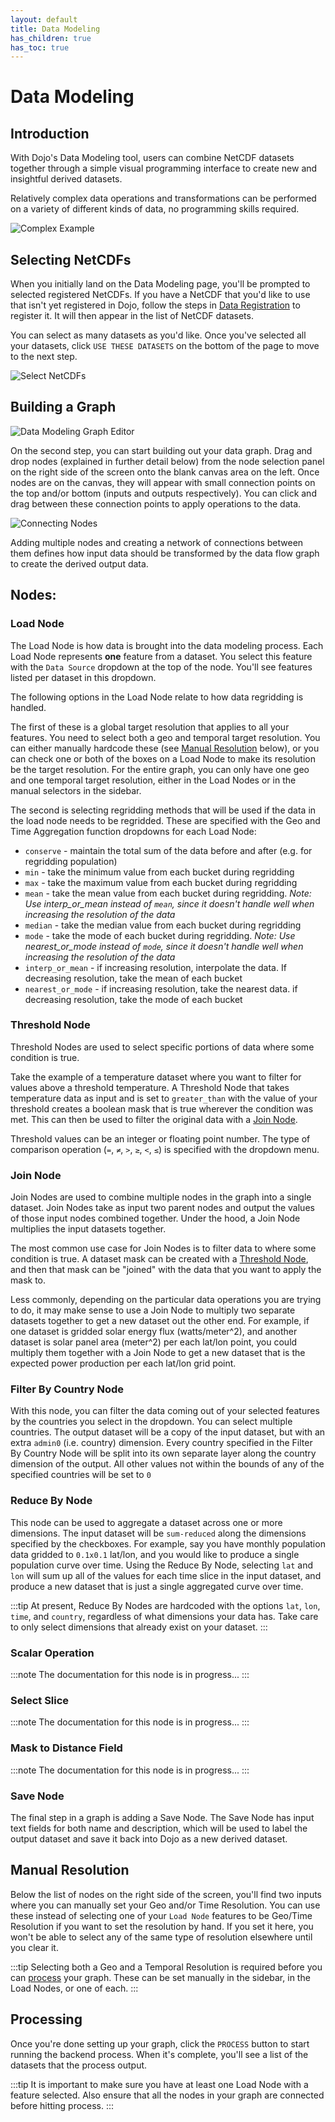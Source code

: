 ```yaml
---
layout: default
title: Data Modeling
has_children: true
has_toc: true
---
```



# Data Modeling

## Introduction

With Dojo's Data Modeling tool, users can combine NetCDF datasets together through a simple visual programming interface to create new and insightful derived datasets.

Relatively complex data operations and transformations can be performed on a variety of different kinds of data, no programming skills required.

![Complex Example](/img/data-modeling-complex-example.png)


## Selecting NetCDFs

When you initially land on the Data Modeling page, you'll be prompted to selected registered NetCDFs. If you have a NetCDF that you'd like to use that isn't yet registered in Dojo, follow the steps in [Data Registration](./data-registration) to register it. It will then appear in the list of NetCDF datasets.

You can select as many datasets as you'd like. Once you've selected all your datasets, click `USE THESE DATASETS` on the bottom of the page to move to the next step.

![Select NetCDFs](/img/data-modeling-select-netcdfs.png)


## Building a Graph

![Data Modeling Graph Editor](/img/data-modeling-empty-canvas.png)


On the second step, you can start building out your data graph. Drag and drop nodes (explained in further detail below) from the node selection panel on the right side of the screen onto the blank canvas area on the left. Once nodes are on the canvas, they will appear with small connection points on the top and/or bottom (inputs and outputs respectively). You can click and drag between these connection points to apply operations to the data.

![Connecting Nodes](/img/data-modeling-connecting-nodes.png)


Adding multiple nodes and creating a network of connections between them defines how input data should be transformed by the data flow graph to create the derived output data.

## Nodes:

<CenteredImage file="data-modeling-node-list.png" width="300px" title="Node List" />


### Load Node

<CenteredImage file="data-modeling-load-node.png" title="Load Node" />

The Load Node is how data is brought into the data modeling process. Each Load Node represents **one** feature from a dataset. You select this feature with the `Data Source` dropdown at the top of the node. You'll see features listed per dataset in this dropdown.

The following options in the Load Node relate to how data regridding is handled.

The first of these is a global target resolution that applies to all your features. You need to select both a geo and temporal target resolution. You can either manually hardcode these (see [Manual Resolution](#manual-resolution) below), or you can check one or both of the boxes on a Load Node to make its resolution be the target resolution. For the entire graph, you can only have one geo and one temporal target resolution, either in the Load Nodes or in the manual selectors in the sidebar.

The second is selecting regridding methods that will be used if the data in the load node needs to be regridded. These are specified with the Geo and Time Aggregation function dropdowns for each Load Node:
- `conserve` - maintain the total sum of the data before and after (e.g. for regridding population)
- `min` - take the minimum value from each bucket during regridding
- `max` - take the maximum value from each bucket during regridding
- `mean` - take the mean value from each bucket during regridding. *Note: Use interp_or_mean instead of `mean`, since it doesn't handle well when increasing the resolution of the data*
- `median` - take the median value from each bucket during regridding
- `mode`  - take the mode of each bucket during regridding. *Note: Use nearest_or_mode instead of `mode`, since it doesn't handle well when increasing the resolution of the data*
- `interp_or_mean`  - if increasing resolution, interpolate the data. If decreasing resolution, take the mean of each bucket
- `nearest_or_mode`  - if increasing resolution, take the nearest data. if decreasing resolution, take the mode of each bucket

### Threshold Node

<CenteredImage file="data-modeling-threshold-node.png" title="Threshold Node" />

Threshold Nodes are used to select specific portions of data where some condition is true.

Take the example of a temperature dataset where you want to filter for values above a threshold temperature. A Threshold Node that takes temperature data as input and is set to `greater_than` with the value of your threshold creates a boolean mask that is true wherever the condition was met. This can then be used to filter the original data with a [Join Node](#join-node).

Threshold values can be an integer or floating point number. The type of comparison operation (`=`, `≠`, `>`, `≥`, `<`, `≤`)  is specified with the dropdown menu.


### Join Node

<CenteredImage file="data-modeling-join-node.png" title="Join Node" />


Join Nodes are used to combine multiple nodes in the graph into a single dataset. Join Nodes take as input two parent nodes and output the values of those input nodes combined together. Under the hood, a Join Node multiplies the input datasets together.

The most common use case for Join Nodes is to filter data to where some condition is true. A dataset mask can be created with a [Threshold Node](#threshold-node), and then that mask can be "joined" with the data that you want to apply the mask to.

Less commonly, depending on the particular data operations you are trying to do, it may make sense to use a Join Node to multiply two separate datasets together to get a new dataset out the other end. For example, if one dataset is gridded solar energy flux (watts/meter^2), and another dataset is solar panel area (meter^2) per each lat/lon point, you could multiply them together with a Join Node to get a new dataset that is the expected power production per each lat/lon grid point.

### Filter By Country Node

<CenteredImage file="data-modeling-filter-by-country-node.png" title="Filter By Country Node" />

With this node, you can filter the data coming out of your selected features by the countries you select in the dropdown. You can select multiple countries. The output dataset will be a copy of the input dataset, but with an extra `admin0` (i.e. country) dimension. Every country specified in the Filter By Country Node will be split into its own separate layer along the country dimension of the output. All other values not within the bounds of any of the specified countries will be set to `0`


### Reduce By Node

<CenteredImage file="data-modeling-reduce-by-node.png" title="Reduce By Node" />


This node can be used to aggregate a dataset across one or more dimensions. The input dataset will be `sum-reduced` along the dimensions specified by the checkboxes. For example, say you have monthly population data gridded to `0.1x0.1` lat/lon, and you would like to produce a single population curve over time. Using the Reduce By Node, selecting `lat` and `lon` will sum up all of the values for each time slice in the input dataset, and produce a new dataset that is just a single aggregated curve over time.

:::tip
At present, Reduce By Nodes are hardcoded with the options `lat`, `lon`, `time`, and `country`, regardless of what dimensions your data has. Take care to only select dimensions that already exist on your dataset.
:::

### Scalar Operation

<CenteredImage file="data-modeling-scalar-operation-node.png" width="250px" title="Scalar Operation Node" />

:::note
The documentation for this node is in progress...
:::

### Select Slice

:::note
The documentation for this node is in progress...
:::

### Mask to Distance Field
<CenteredImage file="data-modeling-mask-to-distance-field-node.png" width="250px" title="Mask to Distance Field Node" />

:::note
The documentation for this node is in progress...
:::

### Save Node

<CenteredImage file="data-modeling-save-node.png" title="Save Node" />


The final step in a graph is adding a Save Node. The Save Node has input text fields for both name and description, which will be used to label the output dataset and save it back into Dojo as a new derived dataset.

## Manual Resolution

<CenteredImage file="data-modeling-manual-resolution.png" title="Manual Resolution" />


Below the list of nodes on the right side of the screen, you'll find two inputs where you can manually set your Geo and/or Time Resolution. You can use these instead of selecting one of your `Load Node` features to be Geo/Time Resolution if you want to set the resolution by hand. If you set it here, you won't be able to select any of the same type of resolution elsewhere until you clear it.

:::tip
Selecting both a Geo and a Temporal Resolution is required before you can [process](#processing) your graph. These can be set manually in the sidebar, in the Load Nodes, or one of each.
:::

## Processing
Once you're done setting up your graph, click the `PROCESS` button to start running the backend process. When it's complete, you'll see a list of the datasets that the process output. 

:::tip
It is important to make sure you have at least one Load Node with a feature selected. Also ensure that all the nodes in your graph are connected before hitting process.
:::